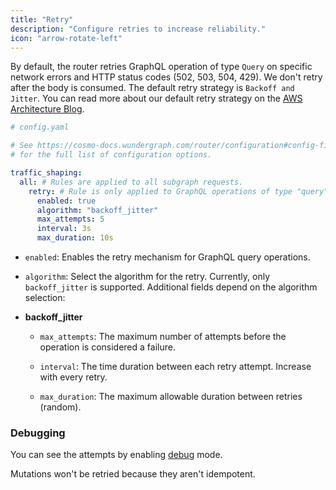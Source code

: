 ---
title: "Retry"
description: "Configure retries to increase reliability."
icon: "arrow-rotate-left"
---

By default, the router retries GraphQL operation of type `Query` on specific network errors and HTTP status codes (502, 503, 504, 429). We don't retry after the body is consumed. The default retry strategy is `Backoff and Jitter`. You can read more about our default retry strategy on the [AWS Architecture Blog](https://aws.amazon.com/de/blogs/architecture/exponential-backoff-and-jitter/).

```yaml
# config.yaml

# See https://cosmo-docs.wundergraph.com/router/configuration#config-file
# for the full list of configuration options.

traffic_shaping:
  all: # Rules are applied to all subgraph requests.
    retry: # Rule is only applied to GraphQL operations of type "query"
      enabled: true
      algorithm: "backoff_jitter"
      max_attempts: 5
      interval: 3s
      max_duration: 10s
```

* `enabled`: Enables the retry mechanism for GraphQL query operations.

* `algorithm`: Select the algorithm for the retry. Currently, only `backoff_jitter` is supported. Additional fields depend on the algorithm selection:

* **backoff\_jitter**

  * `max_attempts`: The maximum number of attempts before the operation is considered a failure.

  * `interval`: The time duration between each retry attempt. Increase with every retry.

  * `max_duration`: The maximum allowable duration between retries (random).

### Debugging

You can see the attempts by enabling [debug](/router/development/debugging#debug-log-level) mode.

<Note>
  Mutations won't be retried because they aren't idempotent.
</Note>
